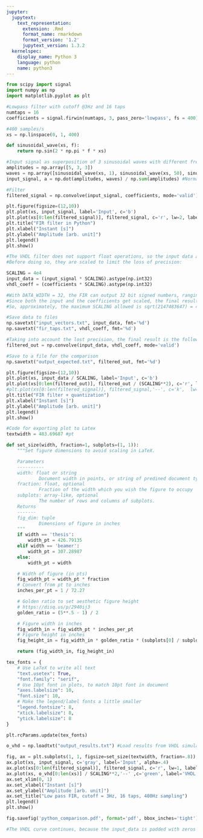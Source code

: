 ```yaml
---
jupyter:
  jupytext:
    text_representation:
      extension: .Rmd
      format_name: rmarkdown
      format_version: '1.2'
      jupytext_version: 1.3.2
  kernelspec:
    display_name: Python 3
    language: python
    name: python3
---
```


```python
from scipy import signal
import numpy as np
import matplotlib.pyplot as plt

#Lowpass filter with cutoff @3Hz and 16 taps
numtaps = 16
coefficients = signal.firwin(numtaps, 3, pass_zero='lowpass', fs = 400)

#400 samples/s
xs = np.linspace(0, 1, 400)

def sinusoidal_wave(xs, f):
    return np.sin(2 * np.pi * f * xs)

#Input signal as superposition of 3 sinusoidal waves with different frequencies
amplitudes = np.array([5, 3, 3])
waves = np.array([sinusoidal_wave(xs, 1), sinusoidal_wave(xs, 50), sinusoidal_wave(xs, 180)])
input_signal, a = np.dot(amplitudes, waves) / np.sum(amplitudes) #Normalize in [-1,1]

#Filter
filtered_signal = np.convolve(input_signal, coefficients, mode='valid')

plt.figure(figsize=(12,10))
plt.plot(xs, input_signal, label='Input', c='b')
plt.plot(xs[0:len(filtered_signal)], filtered_signal, c='r', lw=2, label='Output')
plt.title("FIR filter in Python")
plt.xlabel("Instant [s]")
plt.ylabel("Amplitude [arb. unit]")
plt.legend()
plt.show()
```

```python
#The VHDL filter does not support float operations, so the input data and the coefficients must be converted to integers
#Before doing so, they are scaled to limit the loss of precision:

SCALING = 4e4
input_data = (input_signal * SCALING).astype(np.int32)
vhdl_coeff = (coefficients * SCALING).astype(np.int32)

#With DATA_WIDTH = 32, the FIR can output 32 bit signed numbers, ranging from -2147483648 to 2147483647
#Since both the input and the coefficients get scaled, the final result is scaled by SCALING**2
#So, approximately, the maximum SCALING allowed is sqrt(2147483647) = 46340

#Save data to files
np.savetxt("input_vectors.txt", input_data, fmt='%d')
np.savetxt("fir_taps.txt", vhdl_coeff, fmt='%d')

#Taking into account the lost precision, the final result is the following
filtered_out = np.convolve(input_data, vhdl_coeff, mode='valid')

#Save to a file for the comparison
np.savetxt("output_expected.txt", filtered_out, fmt='%d')

plt.figure(figsize=(12,10))
plt.plot(xs, input_data / SCALING, label='Input', c='b')
plt.plot(xs[0:len(filtered_out)], filtered_out / (SCALING**2), c='r', lw=2, label='Output')
#plt.plot(xs[0:len(filtered_signal)], filtered_signal,'--', c='k',  lw=2, label='Output') #Original output
plt.title("FIR filter + quantization")
plt.xlabel("Instant [s]")
plt.ylabel("Amplitude [arb. unit]")
plt.legend()
plt.show()

```

```python
#Code for exporting plot to Latex
textwidth = 483.69687 #pt

def set_size(width, fraction=1, subplots=(1, 1)):
    """Set figure dimensions to avoid scaling in LaTeX.

    Parameters
    ----------
    width: float or string
            Document width in points, or string of predined document type
    fraction: float, optional
            Fraction of the width which you wish the figure to occupy
    subplots: array-like, optional
            The number of rows and columns of subplots.
    Returns
    -------
    fig_dim: tuple
            Dimensions of figure in inches
    """
    if width == 'thesis':
        width_pt = 426.79135
    elif width == 'beamer':
        width_pt = 307.28987
    else:
        width_pt = width

    # Width of figure (in pts)
    fig_width_pt = width_pt * fraction
    # Convert from pt to inches
    inches_per_pt = 1 / 72.27

    # Golden ratio to set aesthetic figure height
    # https://disq.us/p/2940ij3
    golden_ratio = (5**.5 - 1) / 2

    # Figure width in inches
    fig_width_in = fig_width_pt * inches_per_pt
    # Figure height in inches
    fig_height_in = fig_width_in * golden_ratio * (subplots[0] / subplots[1])

    return (fig_width_in, fig_height_in)

tex_fonts = {
    # Use LaTeX to write all text
    "text.usetex": True,
    "font.family": "serif",
    # Use 10pt font in plots, to match 10pt font in document
    "axes.labelsize": 10,
    "font.size": 10,
    # Make the legend/label fonts a little smaller
    "legend.fontsize": 8,
    "xtick.labelsize": 8,
    "ytick.labelsize": 8
}

plt.rcParams.update(tex_fonts)
```

```python
o_vhd = np.loadtxt("output_results.txt") #Load results from VHDL simulation

fig, ax = plt.subplots(1, 1, figsize=set_size(textwidth, fraction=.8))
ax.plot(xs, input_signal, c='gray', label='Input', alpha=.4)
ax.plot(xs[0:len(filtered_signal)], filtered_signal, c='r', lw=1, label='Python') #Python (without quantization)
ax.plot(xs, o_vhd[0:len(xs)] / SCALING**2,'--' ,c='green', label='VHDL', lw=2) #VHDL
ax.set_xlim(0, 1)
ax.set_xlabel("Instant [s]")
ax.set_ylabel("Amplitude [arb. unit]")
ax.set_title("Low pass FIR, cutoff = 3Hz, 16 taps, 400Hz sampling")
plt.legend()
plt.show()

fig.savefig('python_comparison.pdf', format='pdf', bbox_inches='tight')

#The VHDL curve continues, because the input_data is padded with zeros at the end
```

```python

```
